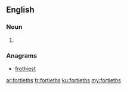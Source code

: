 ==English==

===Noun===
{{head|en|plural}}

# {{plural of|fortieth|lang=en}}

===Anagrams===
* [[frothiest#English|frothiest]]

[[ar:fortieths]]
[[fr:fortieths]]
[[ku:fortieths]]
[[my:fortieths]]